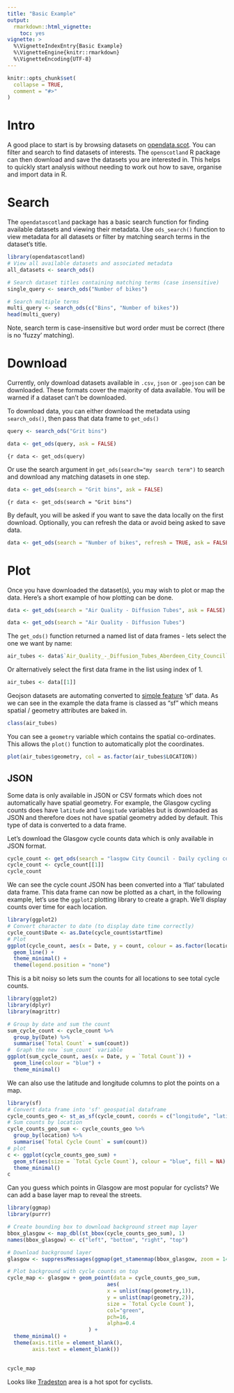 ```yaml
---
title: "Basic Example"
output: 
  rmarkdown::html_vignette:
    toc: yes
vignette: >
  %\VignetteIndexEntry{Basic Example}
  %\VignetteEngine{knitr::rmarkdown}
  %\VignetteEncoding{UTF-8}
---
```


```r
knitr::opts_chunk$set(
  collapse = TRUE,
  comment = "#>"
)
```

# Intro

A good place to start is by browsing datasets on
[opendata.scot](https://opendata.scot/). You can filter and search to find
datasets of interests. The `openscotland` R package can then download and save
the datasets you are interested in. This helps to quickly start analysis without
needing to work out how to save, organise and import data in R.

# Search

The `opendatascotland` package has a basic search function for finding available
datasets and viewing their metadata. Use `ods_search()` function to view
metadata for all datasets or filter by matching search terms in the dataset's
title.

```r
library(opendatascotland)
# View all available datasets and associated metadata
all_datasets <- search_ods()

# Search dataset titles containing matching terms (case insensitive)
single_query <- search_ods("Number of bikes")

# Search multiple terms
multi_query <- search_ods(c("Bins", "Number of bikes"))
head(multi_query)
```

Note, search term is case-insensitive but word order must be correct (there is
no 'fuzzy' matching).

# Download

Currently, only download datasets available in `.csv`, `json` or `.geojson` can
be downloaded. These formats cover the majority of data available. You will be
warned if a dataset can't be downloaded.
  
To download data, you can either download the metadata using `search_ods()`,
then pass that data frame to `get_ods()`

```r
query <- search_ods("Grit bins")
```
```r
data <- get_ods(query, ask = FALSE)
```

```{r
data <- get_ods(query)
```

Or use the search argument in `get_ods(search="my search term")` to search and
download any matching datasets in one step.

```r
data <- get_ods(search = "Grit bins", ask = FALSE)
```
```{r
data <- get_ods(search = "Grit bins")
```

By default, you will be asked if you want to save the data locally on the first
download. Optionally, you can refresh the data or avoid being asked to save
data.

```r
data <- get_ods(search = "Number of bikes", refresh = TRUE, ask = FALSE)
```
# Plot

Once you have downloaded the dataset(s), you may wish to plot or map the data.
Here's a short example of how plotting can be done.

```r
data <- get_ods(search = "Air Quality - Diffusion Tubes", ask = FALSE)
```
```r
data <- get_ods(search = "Air Quality - Diffusion Tubes")
```

The `get_ods()` function returned a named list of data frames - lets select the
one we want by name:

```r
air_tubes <- data$`Air_Quality_-_Diffusion_Tubes_Aberdeen_City_Council`
```

Or alternatively select the first data frame in the list using index of 1.

```r
air_tubes <- data[[1]]
```

Geojson datasets are automating converted to [simple
feature](https://r-spatial.github.io/sf/) 'sf' data. As we can see in the
example the data frame is classed as "sf" which means spatial / geometry
attributes are baked in. 

```r
class(air_tubes) 
```

You can see a `geometry` variable which contains the spatial co-ordinates. This
allows the `plot()` function to automatically plot the coordinates.

```r
plot(air_tubes$geometry, col = as.factor(air_tubes$LOCATION))
```

## JSON

Some data is only available in JSON or CSV formats which does not automatically
have spatial geometry. For example, the Glasgow cycling counts does have
`latitude` and `longitude` variables but is downloaded as JSON and therefore
does not have spatial geometry added by default. This type of data is converted
to a data frame.
  
Let's download the Glasgow cycle counts data which is only available in JSON
format.

```r
cycle_count <- get_ods(search = "lasgow City Council - Daily cycling counts from automatic cycling counters", ask = FALSE)
cycle_count <- cycle_count[[1]]
cycle_count
```

We can see the cycle count JSON has been converted into a 'flat' tabulated data
frame. This data frame can now be plotted as a chart, in the following example,
let's use the `ggplot2` plotting library to create a graph. We'll display counts
over time for each location.

```r
library(ggplot2)
# Convert character to date (to display date time correctly) 
cycle_count$Date <- as.Date(cycle_count$startTime)
# Plot
ggplot(cycle_count, aes(x = Date, y = count, colour = as.factor(location))) +
  geom_line() +
  theme_minimal() +
  theme(legend.position = "none")

```

This is a bit noisy so lets sum the counts for all locations to see total
cycle counts.

```r
library(ggplot2)
library(dplyr)
library(magrittr)

# Group by date and sum the count
sum_cycle_count <- cycle_count %>%
  group_by(Date) %>% 
  summarise(`Total Count` = sum(count))
#  Graph the new `sum_count` variable
ggplot(sum_cycle_count, aes(x = Date, y = `Total Count`)) + 
  geom_line(colour = "blue") +
  theme_minimal()

```

We can also use the latitude and longitude columns to plot the points on a map.

```r
library(sf)
# Convert data frame into 'sf' geospatial dataframe
cycle_counts_geo <- st_as_sf(cycle_count, coords = c("longitude", "latitude"))
# Sum counts by location
cycle_counts_geo_sum <- cycle_counts_geo %>%
  group_by(location) %>% 
  summarise(`Total Cycle Count` = sum(count))
# plot
c <- ggplot(cycle_counts_geo_sum) +
  geom_sf(aes(size = `Total Cycle Count`), colour = "blue", fill = NA) +
  theme_minimal()
c
```

Can you guess which points in Glasgow are most popular for cyclists? We can add
a base layer map to reveal the streets.

```r
library(ggmap)
library(purrr)

# Create bounding box to download background street map layer
bbox_glasgow <- map_dbl(st_bbox(cycle_counts_geo_sum), 1)
names(bbox_glasgow) <- c("left", "bottom", "right", "top")

# Download background layer
glasgow <- suppressMessages(ggmap(get_stamenmap(bbox_glasgow, zoom = 14)))

# Plot background with cycle counts on top
cycle_map <- glasgow + geom_point(data = cycle_counts_geo_sum,
                                aes(
                                x = unlist(map(geometry,1)),
                                y = unlist(map(geometry,2)),
                                size = `Total Cycle Count`),
                                col="green", 
                                pch=16, 
                                alpha=0.4
                          ) + 
  theme_minimal() + 
  theme(axis.title = element_blank(),
        axis.text = element_blank())
  

cycle_map 
```

Looks like [Tradeston](https://www.openstreetmap.org/#map=16/55.8530/-4.2606) area is a hot spot for cyclists.
